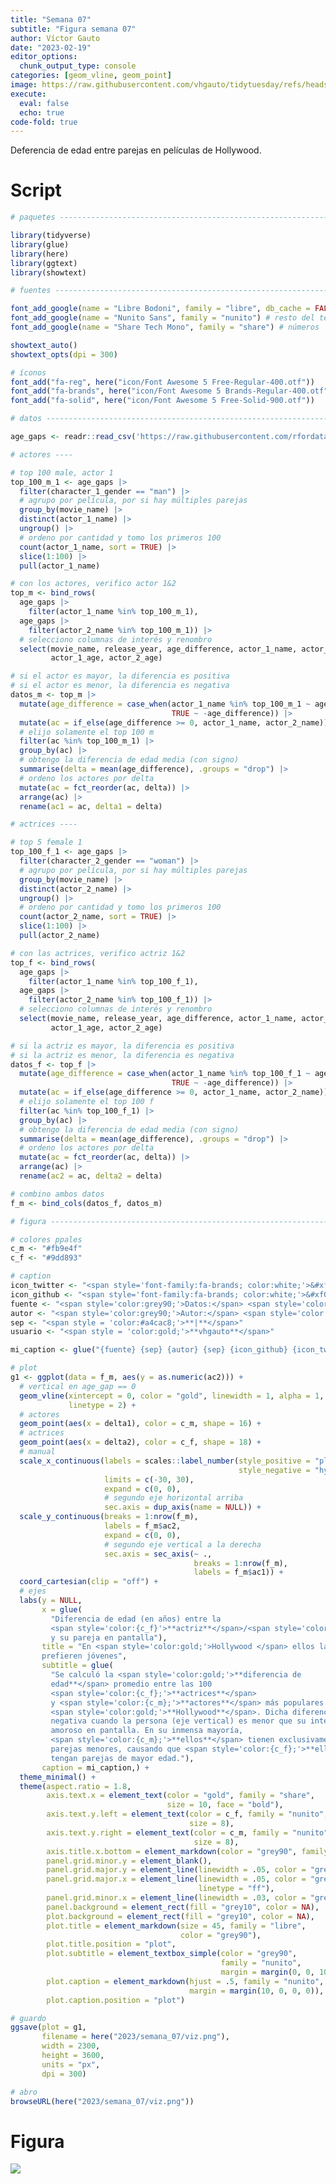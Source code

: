 ```yaml
---
title: "Semana 07"
subtitle: "Figura semana 07"
author: Víctor Gauto
date: "2023-02-19"
editor_options:
  chunk_output_type: console
categories: [geom_vline, geom_point]
image: https://raw.githubusercontent.com/vhgauto/tidytuesday/refs/heads/main/2023/semana_07/viz.png
execute:
  eval: false
  echo: true
code-fold: true
---
```


Deferencia de edad entre parejas en películas de Hollywood.

# Script

```r
# paquetes ----------------------------------------------------------------

library(tidyverse)
library(glue)
library(here)
library(ggtext)
library(showtext)

# fuentes -----------------------------------------------------------------

font_add_google(name = "Libre Bodoni", family = "libre", db_cache = FALSE) # título
font_add_google(name = "Nunito Sans", family = "nunito") # resto del texto
font_add_google(name = "Share Tech Mono", family = "share") # números

showtext_auto()
showtext_opts(dpi = 300)

# íconos
font_add("fa-reg", here("icon/Font Awesome 5 Free-Regular-400.otf"))
font_add("fa-brands", here("icon/Font Awesome 5 Brands-Regular-400.otf"))
font_add("fa-solid", here("icon/Font Awesome 5 Free-Solid-900.otf"))

# datos -------------------------------------------------------------------

age_gaps <- readr::read_csv('https://raw.githubusercontent.com/rfordatascience/tidytuesday/master/data/2023/2023-02-14/age_gaps.csv')

# actores ----

# top 100 male, actor 1
top_100_m_1 <- age_gaps |> 
  filter(character_1_gender == "man") |> 
  # agrupo por película, por si hay múltiples parejas
  group_by(movie_name) |> 
  distinct(actor_1_name) |> 
  ungroup() |> 
  # ordeno por cantidad y tomo los primeros 100
  count(actor_1_name, sort = TRUE) |> 
  slice(1:100) |> 
  pull(actor_1_name)

# con los actores, verifico actor 1&2
top_m <- bind_rows(
  age_gaps |> 
    filter(actor_1_name %in% top_100_m_1),
  age_gaps |> 
    filter(actor_2_name %in% top_100_m_1)) |> 
  # selecciono columnas de interés y renombro
  select(movie_name, release_year, age_difference, actor_1_name, actor_2_name, 
         actor_1_age, actor_2_age)

# si el actor es mayor, la diferencia es positiva
# si el actor es menor, la diferencia es negativa
datos_m <- top_m |> 
  mutate(age_difference = case_when(actor_1_name %in% top_100_m_1 ~ age_difference,
                                    TRUE ~ -age_difference)) |>
  mutate(ac = if_else(age_difference >= 0, actor_1_name, actor_2_name)) |>  
  # elijo solamente el top 100 m
  filter(ac %in% top_100_m_1) |>
  group_by(ac) |> 
  # obtengo la diferencia de edad media (con signo)
  summarise(delta = mean(age_difference), .groups = "drop") |> 
  # ordeno los actores por delta
  mutate(ac = fct_reorder(ac, delta)) |> 
  arrange(ac) |> 
  rename(ac1 = ac, delta1 = delta)

# actrices ----

# top 5 female 1
top_100_f_1 <- age_gaps |> 
  filter(character_2_gender == "woman") |> 
  # agrupo por película, por si hay múltiples parejas
  group_by(movie_name) |> 
  distinct(actor_2_name) |> 
  ungroup() |> 
  # ordeno por cantidad y tomo los primeros 100
  count(actor_2_name, sort = TRUE) |> 
  slice(1:100) |> 
  pull(actor_2_name)

# con las actrices, verifico actriz 1&2
top_f <- bind_rows(
  age_gaps |> 
    filter(actor_1_name %in% top_100_f_1),
  age_gaps |> 
    filter(actor_2_name %in% top_100_f_1)) |> 
  # selecciono columnas de interés y renombro
  select(movie_name, release_year, age_difference, actor_1_name, actor_2_name, 
         actor_1_age, actor_2_age)

# si la actriz es mayor, la diferencia es positiva
# si la actriz es menor, la diferencia es negativa
datos_f <- top_f |> 
  mutate(age_difference = case_when(actor_1_name %in% top_100_f_1 ~ age_difference,
                                    TRUE ~ -age_difference)) |>
  mutate(ac = if_else(age_difference >= 0, actor_1_name, actor_2_name)) |>  
  # elijo solamente el top 100 f
  filter(ac %in% top_100_f_1) |>
  group_by(ac) |> 
  # obtengo la diferencia de edad media (con signo)
  summarise(delta = mean(age_difference), .groups = "drop") |> 
  # ordeno los actores por delta
  mutate(ac = fct_reorder(ac, delta)) |> 
  arrange(ac) |> 
  rename(ac2 = ac, delta2 = delta)

# combino ambos datos
f_m <- bind_cols(datos_f, datos_m)

# figura ------------------------------------------------------------------

# colores ppales
c_m <- "#fb9e4f"
c_f <- "#9dd893"

# caption
icon_twitter <- "<span style='font-family:fa-brands; color:white;'>&#xf099;</span>"
icon_github <- "<span style='font-family:fa-brands; color:white;'>&#xf09b;</span>"
fuente <- "<span style='color:grey90;'>Datos:</span> <span style='color:gold;'><span style='font-family:mono;'>{**tidytuesdayR**}</span> semana 7</span>"
autor <- "<span style='color:grey90;'>Autor:</span> <span style='color:gold;'>**Víctor Gauto**</span>"
sep <- "<span style = 'color:#a4cac8;'>**|**</span>"
usuario <- "<span style = 'color:gold;'>**vhgauto**</span>"

mi_caption <- glue("{fuente} {sep} {autor} {sep} {icon_github} {icon_twitter} {usuario}")

# plot
g1 <- ggplot(data = f_m, aes(y = as.numeric(ac2))) +
  # vertical en age_gap == 0
  geom_vline(xintercept = 0, color = "gold", linewidth = 1, alpha = 1,
             linetype = 2) +
  # actores
  geom_point(aes(x = delta1), color = c_m, shape = 16) +
  # actrices
  geom_point(aes(x = delta2), color = c_f, shape = 18) +
  # manual
  scale_x_continuous(labels = scales::label_number(style_positive = "plus",
                                                   style_negative = "hyphen"),
                     limits = c(-30, 30),
                     expand = c(0, 0),
                     # segundo eje horizontal arriba
                     sec.axis = dup_axis(name = NULL)) +
  scale_y_continuous(breaks = 1:nrow(f_m),
                     labels = f_m$ac2,
                     expand = c(0, 0),
                     # segundo eje vertical a la derecha
                     sec.axis = sec_axis(~ .,
                                         breaks = 1:nrow(f_m),
                                         labels = f_m$ac1)) +
  coord_cartesian(clip = "off") +
  # ejes
  labs(y = NULL, 
       x = glue(
         "Diferencia de edad (en años) entre la 
         <span style='color:{c_f}'>**actriz**</span>/<span style='color:{c_m}'>**actor**</span> 
         y su pareja en pantalla"),
       title = "En <span style='color:gold;'>Hollywood </span> ellos las<br> 
       prefieren jóvenes",
       subtitle = glue(
         "Se calculó la <span style='color:gold;'>**diferencia de 
         edad**</span> promedio entre las 100 
         <span style='color:{c_f};'>**actrices**</span> 
         y <span style='color:{c_m};'>**actores**</span> más populares de 
         <span style='color:gold;'>**Hollywood**</span>. Dicha diferencia es 
         negativa cuando la persona (eje vertical) es menor que su interés 
         amoroso en pantalla. En su inmensa mayoría, 
         <span style='color:{c_m};'>**ellos**</span> tienen exclusivamente 
         parejas menores, causando que <span style='color:{c_f};'>**ellas**</span> 
         tengan parejas de mayor edad."),
       caption = mi_caption,) +
  theme_minimal() +
  theme(aspect.ratio = 1.8,
        axis.text.x = element_text(color = "gold", family = "share", 
                                   size = 10, face = "bold"),
        axis.text.y.left = element_text(color = c_f, family = "nunito", 
                                        size = 8),
        axis.text.y.right = element_text(color = c_m, family = "nunito", 
                                         size = 8),
        axis.title.x.bottom = element_markdown(color = "grey90", family = "nunito"),
        panel.grid.minor.y = element_blank(),
        panel.grid.major.y = element_line(linewidth = .05, color = "grey30"),
        panel.grid.major.x = element_line(linewidth = .05, color = "grey30",
                                          linetype = "ff"),
        panel.grid.minor.x = element_line(linewidth = .03, color = "grey30"),
        panel.background = element_rect(fill = "grey10", color = NA),
        plot.background = element_rect(fill = "grey10", color = NA),
        plot.title = element_markdown(size = 45, family = "libre", 
                                      color = "grey90"),
        plot.title.position = "plot",
        plot.subtitle = element_textbox_simple(color = "grey90", 
                                               family = "nunito",
                                               margin = margin(0, 0, 10, 0)),
        plot.caption = element_markdown(hjust = .5, family = "nunito",
                                        margin = margin(10, 0, 0, 0)),
        plot.caption.position = "plot")

# guardo
ggsave(plot = g1,
       filename = here("2023/semana_07/viz.png"),
       width = 2300,
       height = 3600,
       units = "px",
       dpi = 300)

# abro
browseURL(here("2023/semana_07/viz.png"))
```

# Figura

![](https://raw.githubusercontent.com/vhgauto/tidytuesday/refs/heads/main/2023/semana_07/viz.png)


